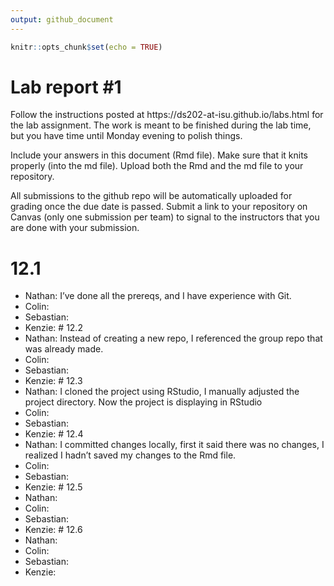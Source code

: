 ```yaml
---
output: github_document
---
```


<!-- README.md is generated from README.Rmd. Please edit the README.Rmd file -->


```r
knitr::opts_chunk$set(echo = TRUE)
```

# Lab report #1

Follow the instructions posted at https://ds202-at-isu.github.io/labs.html for the lab assignment. The work is meant to be finished during the lab time, but you have time until Monday evening to polish things.

Include your answers in this document (Rmd file). Make sure that it knits properly (into the md file). Upload both the Rmd and the md file to your repository.  

All submissions to the github repo will be automatically uploaded for grading once the due date is passed.
Submit a link to your repository on Canvas (only one submission per team) to signal to the instructors that you are done with your submission.

# 12.1 
- Nathan: I've done all the prereqs, and I have experience with Git.
- Colin: 
- Sebastian: 
- Kenzie: 
# 12.2
- Nathan: Instead of creating a new repo, I referenced the group repo that was already made.
- Colin: 
- Sebastian: 
- Kenzie: 
# 12.3
- Nathan: I cloned the project using RStudio, I manually adjusted the project directory. Now the project is displaying in RStudio
- Colin: 
- Sebastian: 
- Kenzie: 
# 12.4
- Nathan: I committed changes locally, first it said there was no changes, I realized I hadn't saved my changes to the Rmd file.
- Colin: 
- Sebastian: 
- Kenzie: 
# 12.5
- Nathan: 
- Colin: 
- Sebastian: 
- Kenzie: 
# 12.6
- Nathan: 
- Colin: 
- Sebastian: 
- Kenzie: 
